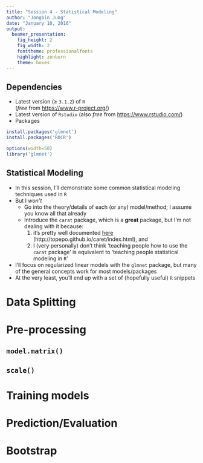 ```yaml
---
title: "Session 4 - Statistical Modeling"
author: "Jongbin Jung"
date: "January 10, 2016"
output: 
  beamer_presentation: 
    fig_height: 2
    fig_width: 2
    fonttheme: professionalfonts
    highlight: zenburn
    theme: boxes
---
```


## Dependencies
- Latest version ($\ge$ `3.1.2`) of `R`  
  (*free* from <https://www.r-project.org/>)
- Latest version of `Rstudio` 
  (also *free* from <https://www.rstudio.com/>)
- Packages
```r
install.packages('glmnet')
install.packages('ROCR')
```
```r
options(width=50)
library('glmnet')
```

## Statistical Modeling
- In this session, I'll demonstrate some common statistical modeling 
techniques used in `R`
- But I *won't*
    - Go into the theory/details of each (or any) model/method; I assume you 
    know all that already
    - Introduce the `carat` package, which is a **great** package, but I'm not 
    dealing with it because:
        1. it's pretty well documented [here](http://topepo.github.io/caret/index.html)
        (http://topepo.github.io/caret/index.html), and
        2. I (very personally) don't think 'teaching people how to  use the 
        `carat`  package' is  equivalent to 'teaching people statistical 
        modeling in `R`' 
- I'll focus on regularized linear models with the `glmnet` package, but many of 
the general concepts work for most models/packages
- At the very least, you'll end up with a set of (hopefully useful) `R` snippets
        
# Data Splitting

# Pre-processing

## `model.matrix()`

## `scale()`

# Training models

# Prediction/Evaluation

# Bootstrap